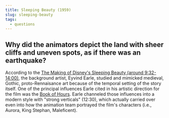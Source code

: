 ```yaml
---
title: Sleeping Beauty (1959)
slug: sleeping-beauty
tags:
  - questions
---
```


## Why did the animators depict the land with sheer cliffs and uneven spots, as if there was an earthquake?

According to the [The Making of Disney's Sleeping Beauty (around 9:32-14:00)](https://youtu.be/D5uFGv45XEw), the background artist, Eyvind Earle, studied and mimicked medieval, Gothic, proto-Rennaisance art because of the temporal setting of the story itself. One of the principal influences Earle cited in his artistic direction for the film was the [Book of Hours](https://en.wikipedia.org/wiki/Book_of_hours). Earle channeled those influences into a modern style with "strong verticals" (12:30), which actually carried over even into how the animation team portrayed the film's characters (i.e., Aurora, King Stephan, Maleficent).
